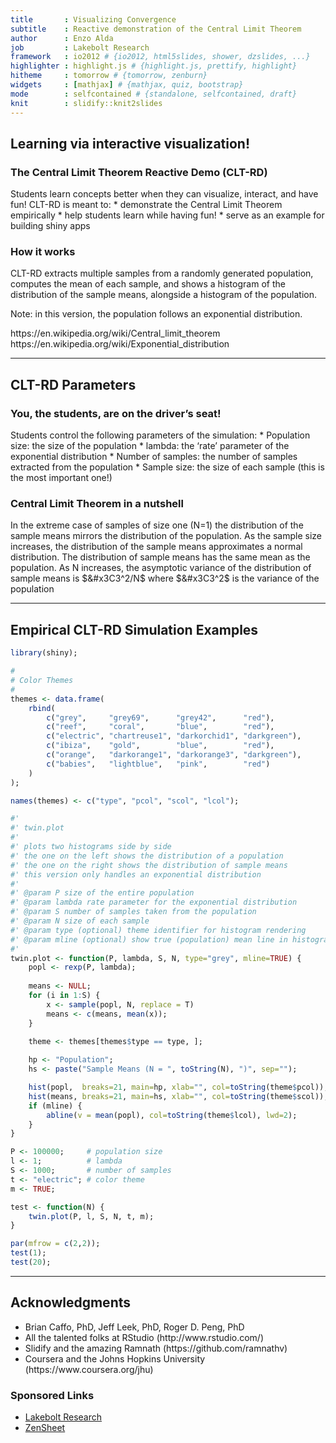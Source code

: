 ```yaml
---
title       : Visualizing Convergence
subtitle    : Reactive demonstration of the Central Limit Theorem
author      : Enzo Alda
job         : Lakebolt Research
framework   : io2012 # {io2012, html5slides, shower, dzslides, ...}
highlighter : highlight.js # {highlight.js, prettify, highlight}
hitheme     : tomorrow # {tomorrow, zenburn}
widgets     : [mathjax] # {mathjax, quiz, bootstrap}
mode        : selfcontained # {standalone, selfcontained, draft}
knit        : slidify::knit2slides
---
```


## Learning via interactive visualization!
### The Central Limit Theorem Reactive Demo (CLT-RD)
Students learn concepts better when they can visualize, interact, and have fun! CLT-RD is meant to:
* demonstrate the Central Limit Theorem empirically
* help students learn while having fun!
* serve as an example for building shiny apps

### How it works
CLT-RD extracts multiple samples from a randomly generated population, computes the mean of each sample, and shows a histogram of the distribution of the sample means, alongside a histogram of the population.

Note: in this version, the population follows an exponential distribution.

https://en.wikipedia.org/wiki/Central_limit_theorem
https://en.wikipedia.org/wiki/Exponential_distribution

---

## CLT-RD Parameters
### You, the students, are on the driver's seat!
Students control the following parameters of the simulation:
* Population size: the size of the population
* lambda: the 'rate' parameter of the exponential distribution
* Number of samples: the number of samples extracted from the population
* Sample size: the size of each sample (this is the most important one!)

### Central Limit Theorem in a nutshell
In the extreme case of samples of size one (N=1) the distribution of the sample means mirrors the distribution of the population. As the sample size increases, the distribution of the sample means approximates a normal distribution. The distribution of sample means has the same mean as the population. As N increases, the asymptotic variance of the distribution of sample means is <font size="+">$&#x3C3^2/N$</font> where <font size="+">$&#x3C3^2$</font> is the variance of the population</font>

---

## Empirical CLT-RD Simulation Examples

```r
library(shiny);

#
# Color Themes
#
themes <- data.frame(
    rbind(
        c("grey",     "grey69",      "grey42",      "red"),
        c("reef",     "coral",       "blue",        "red"),
        c("electric", "chartreuse1", "darkorchid1", "darkgreen"),
        c("ibiza",    "gold",        "blue",        "red"),
        c("orange",   "darkorange1", "darkorange3", "darkgreen"),
        c("babies",   "lightblue",   "pink",        "red")
    )
);

names(themes) <- c("type", "pcol", "scol", "lcol");

#' 
#' twin.plot
#'
#' plots two histograms side by side
#' the one on the left shows the distribution of a population
#' the one on the right shows the distribution of sample means
#' this version only handles an exponential distribution
#' 
#' @param P size of the entire population
#' @param lambda rate parameter for the exponential distribution
#' @param S number of samples taken from the population
#' @param N size of each sample
#' @param type (optional) theme identifier for histogram rendering
#' @param mline (optional) show true (population) mean line in histogram
#' 
twin.plot <- function(P, lambda, S, N, type="grey", mline=TRUE) {
    popl <- rexp(P, lambda);
    
    means <- NULL;
    for (i in 1:S) {
        x <- sample(popl, N, replace = T)
        means <- c(means, mean(x));
    }

    theme <- themes[themes$type == type, ];
    
    hp <- "Population";
    hs <- paste("Sample Means (N = ", toString(N), ")", sep="");

    hist(popl,  breaks=21, main=hp, xlab="", col=toString(theme$pcol));
    hist(means, breaks=21, main=hs, xlab="", col=toString(theme$scol));
    if (mline) {
        abline(v = mean(popl), col=toString(theme$lcol), lwd=2);
    }
}

P <- 100000;     # population size
l <- 1;          # lambda
S <- 1000;       # number of samples
t <- "electric"; # color theme
m <- TRUE;

test <- function(N) {
    twin.plot(P, l, S, N, t, m);
}

par(mfrow = c(2,2));
test(1);
test(20);
```

---

## Acknowledgments

* Brian Caffo, PhD, Jeff Leek, PhD, Roger D. Peng, PhD
* All the talented folks at RStudio (http://www.rstudio.com/)
* Slidify and the amazing Ramnath (https://github.com/ramnathv)
* Coursera and the Johns Hopkins University (https://www.coursera.org/jhu)

### Sponsored Links
* <a href="http://www.lakebolt.com/">Lakebolt Research</a>
* <a href="http://www.zensheet.com/">ZenSheet</a>
